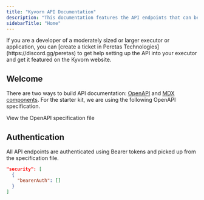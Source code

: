 ```yaml
---
title: "Kyvorn API Documentation"
description: "This documentation features the API endpoints that can be used to embed Kyvorn API into your application."
sidebarTitle: "Home"
---
```


<Tip>
  If you are a developer of a moderately sized or larger executor or application, you can [create a ticket in Peretas Technologies](https://discord.gg/peretas) to get help setting up the API into your executor and get it featured on the Kyvorn website.
</Tip>

## Welcome

There are two ways to build API documentation: [OpenAPI](https://mintlify.com/docs/api-playground/openapi/setup) and [MDX components](https://mintlify.com/docs/api-playground/mdx/configuration). For the starter kit, we are using the following OpenAPI specification.

<Card title="Plant Store Endpoints" icon="leaf" href="https://github.com/mintlify/starter/blob/main/api-reference/openapi.json">
  View the OpenAPI specification file
</Card>

## Authentication

All API endpoints are authenticated using Bearer tokens and picked up from the specification file.

```json
"security": [
  {
    "bearerAuth": []
  }
]
```